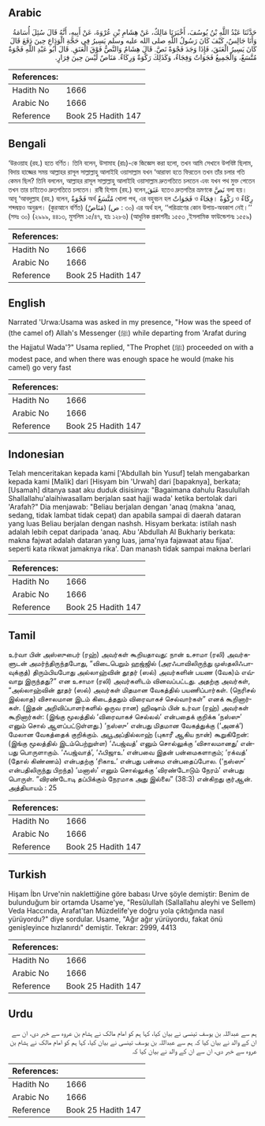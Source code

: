 ## Arabic


<div dir="rtl" lang="ar" style={{fontSize:'larger',backgroundColor:'#f8f9fa',padding:20}}>
حَدَّثَنَا عَبْدُ اللَّهِ بْنُ يُوسُفَ، أَخْبَرَنَا مَالِكٌ، عَنْ هِشَامِ بْنِ عُرْوَةَ، عَنْ أَبِيهِ، أَنَّهُ قَالَ سُئِلَ أُسَامَةُ وَأَنَا جَالِسٌ، كَيْفَ كَانَ رَسُولُ اللَّهِ صلى الله عليه وسلم يَسِيرُ فِي حَجَّةِ الْوَدَاعِ حِينَ دَفَعَ قَالَ كَانَ يَسِيرُ الْعَنَقَ، فَإِذَا وَجَدَ فَجْوَةً نَصَّ‏.‏ قَالَ هِشَامٌ وَالنَّصُّ فَوْقَ الْعَنَقِ‏.‏ قَالَ أَبُو عَبْدِ اللَّهِ فَجْوَةٌ مُتَّسَعٌ، وَالْجَمِيعُ فَجَوَاتٌ وَفِجَاءٌ، وَكَذَلِكَ رَكْوَةٌ وَرِكَاءٌ‏.‏ مَنَاصٌ لَيْسَ حِينَ فِرَارٍ‏.‏
</div>
<div style={{backgroundColor:'#f8f9fa',padding:20, marginBottom: 10}}><table> <thead> <tr> <th>References:</th> <th></th> </tr> </thead> <tbody><tr><td>Hadith No</td><td>1666</td></tr><tr><td>Arabic No</td><td>1666</td></tr><tr><td>Reference</td><td>Book 25 Hadith 147</td></tr></tbody></table></div>

## Bengali


<div dir="ltr" lang="bn" style={{fontSize:'larger',backgroundColor:'#f8f9fa',padding:20}}>
‘উরওয়াহ (রহ.) হতে বর্ণিত। তিনি বলেন, উসামাহ (রাঃ)-কে জিজ্ঞেস করা হলো, তখন আমি সেখানে উপবিষ্ট ছিলাম, বিদায় হাজ্জের সময় আল্লাহর রাসূল সাল্লাল্লাহু আলাইহি ওয়াসাল্লাম যখন ‘আরাফা হতে ফিরতেন তখন তাঁর চলার গতি কেমন ছিল? তিনি বললেন, আল্লাহর রাসূল সাল্লাল্লাহু আলাইহি ওয়াসাল্লাম দ্রুতগতিতে চলতেন এবং যখন পথ মুক্ত পেতেন তখন তার চাইতেও দ্রুতগতিতে চলতেন। রাবী হিশাম (রহ.) বলেন,عَنَقَ হতেও দ্রুতগতির ভ্রমণকে نَصَّ বলা হয়। আবূ ‘আবদুল্লাহ (রহ.) বলেন, فَجْوَةٌ অর্থ مُتَّسَعٌ খোলা পথ, এর বহুবচন হল فَجَوَاتٌ ও فِجَاءٌ। رَكْوَةٌ ও رِكَاءٌ শব্দদ্বয়ও অনুরূপ। (কুরআনে বর্ণিত) (مَنَاصٌ) (ص : ৩০) এর অর্থ হল, ‘‘পরিত্রাণের কোন উপায়-অবকাশ নেই।’’ (সদঃ ৩০) (২৯৯৯, ৪৪১৩, মুসলিম ১৫/৪৭, হাঃ ১২৮৬) (আধুনিক প্রকাশনীঃ ১৫৫৩ ,ইসলামিক ফাউন্ডেশনঃ ১৫৫৯)
</div>
<div style={{backgroundColor:'#f8f9fa',padding:20, marginBottom: 10}}><table> <thead> <tr> <th>References:</th> <th></th> </tr> </thead> <tbody><tr><td>Hadith No</td><td>1666</td></tr><tr><td>Arabic No</td><td>1666</td></tr><tr><td>Reference</td><td>Book 25 Hadith 147</td></tr></tbody></table></div>

## English


<div dir="ltr" lang="en" style={{fontSize:'larger',backgroundColor:'#f8f9fa',padding:20}}>
Narrated 'Urwa:Usama was asked in my presence, "How was the speed of (the camel of) Allah's Messenger (ﷺ) while departing from 'Arafat during the Hajjatul Wada'?" Usama replied, "The Prophet (ﷺ) proceeded on with a modest pace, and when there was enough space he would (make his camel) go very fast
</div>
<div style={{backgroundColor:'#f8f9fa',padding:20, marginBottom: 10}}><table> <thead> <tr> <th>References:</th> <th></th> </tr> </thead> <tbody><tr><td>Hadith No</td><td>1666</td></tr><tr><td>Arabic No</td><td>1666</td></tr><tr><td>Reference</td><td>Book 25 Hadith 147</td></tr></tbody></table></div>

## Indonesian


<div dir="ltr" lang="id" style={{fontSize:'larger',backgroundColor:'#f8f9fa',padding:20}}>
Telah menceritakan kepada kami ['Abdullah bin Yusuf] telah mengabarkan kepada kami [Malik] dari [Hisyam bin 'Urwah] dari [bapaknya], berkata; [Usamah] ditanya saat aku duduk disisinya: "Bagaimana dahulu Rasulullah Shallallahu'alaihiwasallam berjalan saat hajji wada' ketika bertolak dari 'Arafah?" Dia menjawab: "Beliau berjalan dengan 'anaq (makna 'anaq, sedang, tidak lambat tidak cepat) dan apabila sampai di daerah dataran yang luas Beliau berjalan dengan nashsh. Hisyam berkata: istilah nash adalah lebih cepat daripada 'anaq. Abu 'Abdullah Al Bukhariy berkata: makna fajwat adalah dataran yang luas, jama'nya fajawaat atau fijaa'. seperti kata rikwat jamaknya rika'. Dan manash tidak sampai makna berlari
</div>
<div style={{backgroundColor:'#f8f9fa',padding:20, marginBottom: 10}}><table> <thead> <tr> <th>References:</th> <th></th> </tr> </thead> <tbody><tr><td>Hadith No</td><td>1666</td></tr><tr><td>Arabic No</td><td>1666</td></tr><tr><td>Reference</td><td>Book 25 Hadith 147</td></tr></tbody></table></div>

## Tamil


<div dir="ltr" lang="ta" style={{fontSize:'larger',backgroundColor:'#f8f9fa',padding:20}}>
உர்வா பின் அஸ்ஸுபைர் (ரஹ்) அவர்கள் கூறியதாவது: நான் உசாமா (ரலி) அவர்களுடன் அமர்ந்திருந்தபோது, “விடைபெறும் ஹஜ்ஜில் (அரஃபாவிலிருந்து முஸ்தலிஃபாவுக்குத்) திரும்பியபோது அல்லாஹ்வின் தூதர் (ஸல்) அவர்களின் பயண (வேக)ம் எவ்வாறு இருந்தது?” என உசாமா (ரலி) அவர்களிடம் வினவப்பட்டது. அதற்கு அவர்கள், “அல்லாஹ்வின் தூதர் (ஸல்) அவர்கள் மிதமான வேகத்தில் பயணிப்பார்கள். (நெரிசல் இல்லாத) விசாலமான இடம் கிடைத்ததும் விரைவாகச் செல்வார்கள்” எனக் கூறினார்கள். (இதன் அறிவிப்பாளர்களில் ஒருவ ரான) ஹிஷாம் பின் உர்வா (ரஹ்) அவர்கள் கூறினார்கள்: (இங்கு மூலத்தில் ‘விரைவாகச் செல்லல்’ என்பதைக் குறிக்க ‘நஸ்ஸு’ எனும் சொல் ஆளப்பட்டுள்ளது.) ‘நஸ்ஸு’ என்பது மிதமான வேகத்துக்கு (‘அனக்’) மேலான வேகத்தைக் குறிக்கும். அபூஅப்தில்லாஹ் (புகாரீ ஆகிய நான்) கூறுகிறேன்: (இங்கு மூலத்தில் இடம்பெற்றுள்ள) ‘ஃபஜ்வத்’ எனும் சொல்லுக்கு ‘விசாலமானது’ என்பது பொருளாகும். ‘ஃபஜ்வாத்’, ‘ஃபிஜாஉ’ என்பவை இதன் பன்மைகளாகும்; ‘ரக்வத்’ (தோல் கிண்ணம்) என்பதற்கு ‘ரிகாஉ’ என்பது பன்மை என்பதைப்போல. (‘நஸ்ஸு’ என்பதிலிருந்து பிறந்த) ‘மனாஸ்’ எனும் சொல்லுக்கு ‘விரண்டோடும் நேரம்’ என்பது பொருள். “விரண்டோடி தப்பிக்கும் நேரமாக அது இல்லை” (38:3) என்கிறது குர்ஆன். அத்தியாயம் : 25
</div>
<div style={{backgroundColor:'#f8f9fa',padding:20, marginBottom: 10}}><table> <thead> <tr> <th>References:</th> <th></th> </tr> </thead> <tbody><tr><td>Hadith No</td><td>1666</td></tr><tr><td>Arabic No</td><td>1666</td></tr><tr><td>Reference</td><td>Book 25 Hadith 147</td></tr></tbody></table></div>

## Turkish


<div dir="ltr" lang="tr" style={{fontSize:'larger',backgroundColor:'#f8f9fa',padding:20}}>
Hişam İbn Urve'nin naklettiğine göre babası Urve şöyle demiştir: Benim de bulunduğum bir ortamda Usame'ye, "Resûlullah (Sallallahu aleyhi ve Sellem) Veda Haccında, Arafat'tan Müzdelife'ye doğru yola çıktığında nasıl yürüyordu?" diye sordular. Usame, "Ağır ağır yürüyordu, fakat önü genişleyince hızlanırdı" demiştir. Tekrar: 2999, 4413
</div>
<div style={{backgroundColor:'#f8f9fa',padding:20, marginBottom: 10}}><table> <thead> <tr> <th>References:</th> <th></th> </tr> </thead> <tbody><tr><td>Hadith No</td><td>1666</td></tr><tr><td>Arabic No</td><td>1666</td></tr><tr><td>Reference</td><td>Book 25 Hadith 147</td></tr></tbody></table></div>

## Urdu


<div dir="rtl" lang="ur" style={{fontSize:'larger',backgroundColor:'#f8f9fa',padding:20}}>
ہم سے عبداللہ بن یوسف تینسی نے بیان کیا، کہا ہم کو امام مالک نے ہشام بن عروہ سے خبر دی، ان سے ان کے والد نے بیان کیا کہ ہم سے عبداللہ بن یوسف تینسی نے بیان کیا، کہا ہم کو امام مالک نے ہشام بن عروہ سے خبر دی، ان سے ان کے والد نے بیان کیا کہ
</div>
<div style={{backgroundColor:'#f8f9fa',padding:20, marginBottom: 10}}><table> <thead> <tr> <th>References:</th> <th></th> </tr> </thead> <tbody><tr><td>Hadith No</td><td>1666</td></tr><tr><td>Arabic No</td><td>1666</td></tr><tr><td>Reference</td><td>Book 25 Hadith 147</td></tr></tbody></table></div>